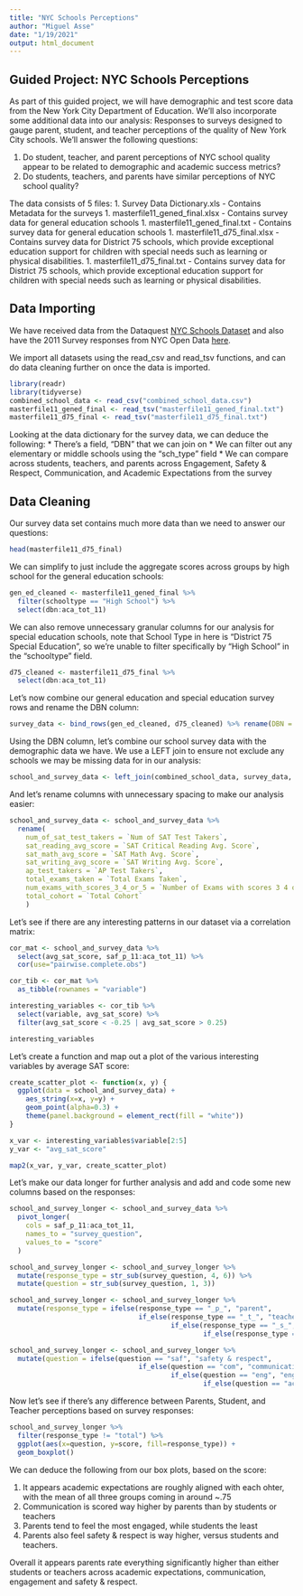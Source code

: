 ```yaml
---
title: "NYC Schools Perceptions"
author: "Miguel Asse"
date: "1/19/2021"
output: html_document
---
```



## Guided Project: NYC Schools Perceptions

As part of this guided project, we will have demographic and test score data from the New York City Department of Education. We'll also incorporate some additional data into our analysis: Responses to surveys designed to gauge parent, student, and teacher perceptions of the quality of New York City schools.  We'll answer the following questions:

1. Do student, teacher, and parent perceptions of NYC school quality appear to be related to demographic and academic success metrics?
1. Do students, teachers, and parents have similar perceptions of NYC school quality?

The data consists of 5 files:
1. Survey Data Dictionary.xls - Contains Metadata for the surveys
1. masterfile11_gened_final.xlsx - Contains survey data for general education schools
1. masterfile11_gened_final.txt - Contains survey data for general education schools
1. masterfile11_d75_final.xlsx - Contains survey data for District 75 schools, which provide exceptional education support for children with special needs such as learning or physical disabilities.
1. masterfile11_d75_final.txt - Contains survey data for District 75 schools, which provide exceptional education support for children with special needs such as learning or physical disabilities.

## Data Importing

We have received data from the Dataquest [NYC Schools Dataset](https://data.world/dataquest/nyc-schools-data/workspace/file?filename=combined.csv) and also have the 2011 Survey responses from NYC Open Data [here](https://data.cityofnewyork.us/Education/2011-NYC-School-Survey/mnz3-dyi8).

We import all datasets using the read_csv and read_tsv functions, and can do data cleaning further on once the data is imported.

```r
library(readr)
library(tidyverse)
combined_school_data <- read_csv("combined_school_data.csv")
masterfile11_gened_final <- read_tsv("masterfile11_gened_final.txt")
masterfile11_d75_final <- read_tsv("masterfile11_d75_final.txt")
```

Looking at the data dictionary for the survey data, we can deduce the following:
  * There's a field, "DBN" that we can join on
  * We can filter out any elementary or middle schools using the "sch_type" field
  * We can compare across students, teachers, and parents across Engagement, Safety & Respect, Communication, and Academic Expectations from the survey
  
## Data Cleaning

Our survey data set contains much more data than we need to answer our questions:

```r
head(masterfile11_d75_final)
```

We can simplify to just include the aggregate scores across groups by high school for the general education schools:

```r
gen_ed_cleaned <- masterfile11_gened_final %>%
  filter(schooltype == "High School") %>%
  select(dbn:aca_tot_11)
```

We can also remove unnecessary granular columns for our analysis for special education schools, note that School Type in here is "District 75 Special Education", so we're unable to filter specifically by "High School" in the "schooltype" field.

```r
d75_cleaned <- masterfile11_d75_final %>%
  select(dbn:aca_tot_11)
```

Let's now combine our general education and special education survey rows and rename the DBN column:

```r
survey_data <- bind_rows(gen_ed_cleaned, d75_cleaned) %>% rename(DBN = dbn)
```

Using the DBN column, let's combine our school survey data with the demographic data we have. We use a LEFT join to ensure not exclude any schools we may be missing data for in our analysis:

```r
school_and_survey_data <- left_join(combined_school_data, survey_data, by="DBN")
```

And let's rename columns with unnecessary spacing to make our analysis easier:

```r
school_and_survey_data <- school_and_survey_data %>%
  rename(
    num_of_sat_test_takers = `Num of SAT Test Takers`,
    sat_reading_avg_score = `SAT Critical Reading Avg. Score`,
    sat_math_avg_score = `SAT Math Avg. Score`,
    sat_writing_avg_score = `SAT Writing Avg. Score`,
    ap_test_takers = `AP Test Takers`,
    total_exams_taken = `Total Exams Taken`,
    num_exams_with_scores_3_4_or_5 = `Number of Exams with scores 3 4 or 5`,
    total_cohort = `Total Cohort`
    )
```

Let's see if there are any interesting patterns in our dataset via a correlation matrix:

```r
cor_mat <- school_and_survey_data %>%
  select(avg_sat_score, saf_p_11:aca_tot_11) %>%
  cor(use="pairwise.complete.obs")

cor_tib <- cor_mat %>%
  as_tibble(rownames = "variable")

interesting_variables <- cor_tib %>%
  select(variable, avg_sat_score) %>%
  filter(avg_sat_score < -0.25 | avg_sat_score > 0.25)

interesting_variables
```

Let's create a function and map out a plot of the various interesting variables
by average SAT score:

```r
create_scatter_plot <- function(x, y) {
  ggplot(data = school_and_survey_data) +
    aes_string(x=x, y=y) +
    geom_point(alpha=0.3) +
    theme(panel.background = element_rect(fill = "white"))
}

x_var <- interesting_variables$variable[2:5]
y_var <- "avg_sat_score"

map2(x_var, y_var, create_scatter_plot)
```

Let's make our data longer for further analysis and add and code some new columns based
on the responses:

```r
school_and_survey_longer <- school_and_survey_data %>%
  pivot_longer(
    cols = saf_p_11:aca_tot_11,
    names_to = "survey_question",
    values_to = "score"
  )

school_and_survey_longer <- school_and_survey_longer %>%
  mutate(response_type = str_sub(survey_question, 4, 6)) %>%
  mutate(question = str_sub(survey_question, 1, 3))

school_and_survey_longer <- school_and_survey_longer %>%
  mutate(response_type = ifelse(response_type == "_p_", "parent", 
                                if_else(response_type == "_t_", "teacher",
                                        if_else(response_type == "_s_", "student",
                                                if_else(response_type == "_to", "total", "N/A")))))

school_and_survey_longer <- school_and_survey_longer %>%
  mutate(question = ifelse(question == "saf", "safety & respect", 
                                if_else(question == "com", "communication",
                                        if_else(question == "eng", "engagement",
                                                if_else(question == "aca", "academic expectations", "N/A")))))

```

Now let's see if there's any difference between Parents, Student, and Teacher
perceptions based on survey responses:

```r
school_and_survey_longer %>%
  filter(response_type != "total") %>%
  ggplot(aes(x=question, y=score, fill=response_type)) +
  geom_boxplot()
```

We can deduce the following from our box plots, based on the score:

1. It appears academic expectations are roughly aligned with each ohter, with the mean of all three groups coming in around ~.75
1. Communication is scored way higher by parents than by students or teachers
1. Parents tend to feel the most engaged, while students the least
1. Parents also feel safety & respect is way higher, versus students and teachers.

Overall it appears parents rate everything significantly higher than either
students or teachers across academic expectations, communication, engagement and
safety & respect.